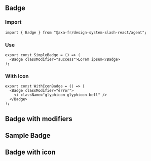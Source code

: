 
<Meta of={BadgeStories} />

## Badge

### Import

```tsx title="test.js"
import { Badge } from "@axa-fr/design-system-slash-react/agent";
```

### Use

```tsx title="test.js"
export const SimpleBadge = () => (
  <Badge classModifier="success">Lorem ipsum</Badge>
);
```

### With Icon

```tsx title="test.js"
export const WithIconBadge = () => (
  <Badge classModifier="error">
    <i className="glyphicon glyphicon-bell" />
  </Badge>
);
```

## Badge with modifiers

<Canvas of={BadgeStories.MultiExamples} />

## Sample Badge

<Canvas of={BadgeStories.Default} />
<Controls of={BadgeStories.Default} />

## Badge with icon

<Canvas of={BadgeStories.BadgeIconStory} />
<Controls of={BadgeStories.BadgeIconStory} />
